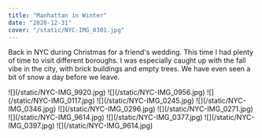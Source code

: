 ```yaml
---
title: "Manhattan in Winter"
date: "2020-12-31"
cover: "/static/NYC-IMG_0301.jpg"
---
```


Back in NYC during Christmas for a friend's wedding. This time I had plenty of time to visit different boroughs. I was especially caught up with the fall vibe in the city, with brick buildings and empty trees. We have even seen a bit of snow a day before we leave.

<SimpleGrid col={2} gap={4}>
  <GridItem>![](/static/NYC-IMG_9920.jpg)</GridItem>
  <GridItem>![](/static/NYC-IMG_0956.jpg)</GridItem>
  <GridItem colSpan={2}>![](/static/NYC-IMG_0117.jpg)</GridItem>
  <GridItem>![](/static/NYC-IMG_0245.jpg)</GridItem>
  <GridItem>![](/static/NYC-IMG_0346.jpg)</GridItem>
  <GridItem colSpan={2}>![](/static/NYC-IMG_0296.jpg)</GridItem>
  <GridItem colSpan={2}>![](/static/NYC-IMG_0271.jpg)</GridItem>
  <GridItem colSpan={2}>![](/static/NYC-IMG_9614.jpg)</GridItem>
  <GridItem>![](/static/NYC-IMG_0377.jpg)</GridItem>
  <GridItem>![](/static/NYC-IMG_0397.jpg)</GridItem>
  <GridItem>![](/static/NYC-IMG_9614.jpg)</GridItem>
</SimpleGrid>
